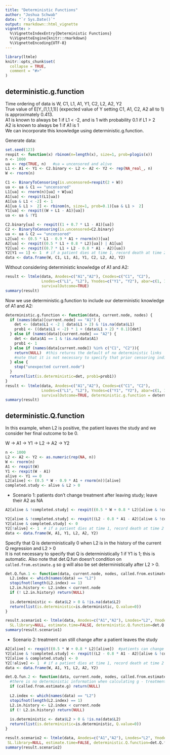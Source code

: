 ```yaml
---
title: "Deterministic Functions"
author: "Joshua Schwab"
date: "`r Sys.Date()`"
output: rmarkdown::html_vignette
vignette: >
  %\VignetteIndexEntry{Deterministic Functions}
  %\VignetteEngine{knitr::rmarkdown}
  %\VignetteEncoding{UTF-8}
---
```


```r
library(ltmle)
knitr::opts_chunk$set(
  collapse = TRUE,
  comment = "#>"
)
```

## deterministic.g.function 
Time ordering of data is W, C1, L1, A1, Y1, C2, L2, A2, Y2  
True value of E[Y_(1,1,1,1)] (expected value of Y setting C1, A1, C2, A2 all to 1) is approximately 0.413.  
A1 is known to always be 1 if L1 < -2, and is 1 with probability 0.1 if L1 > 2   
A2 is known to always be 1 if A1 is 1   
We can incorporate this knowledge using deterministic.g.function.  

Generate data:
``` r
set.seed(123)
rexpit <- function(x) rbinom(n=length(x), size=1, prob=plogis(x))
n <- 1000
ua <- rep(TRUE, n)   #ua = uncensored and alive
L1 <- A1 <- Y1 <- C2.binary <- L2 <- A2 <- Y2 <- rep(NA_real_, n)
W <- rnorm(n)

C1 <- BinaryToCensoring(is.uncensored=rexpit(2 + W))
ua <- ua & C1 == "uncensored"
L1[ua] <- rnorm(n)[ua] + W[ua]
A1[ua] <- rexpit(L1[ua])
A1[ua & L1 < -2] <- 1
A1[ua & L1 >  2] <- rbinom(n, size=1, prob=0.1)[ua & L1 >  2]
Y1[ua] <- rexpit((W + L1 - A1)[ua])
ua <- ua & !Y1

C2.binary[ua] <- rexpit((1 + 0.7 * L1 - A1)[ua])
C2 <- BinaryToCensoring(is.uncensored=C2.binary)
ua <- ua & C2 == "uncensored"
L2[ua] <- (0.5 * L1 - 0.9 * A1 + rnorm(n))[ua]
A2[ua] <- rexpit((0.5 * L1 + 0.8 * L2)[ua]) | A1[ua]
Y2[ua] <- rexpit((0.7 * L1 + L2 - 0.8 * A1 - A2)[ua])
Y2[Y1 == 1] <- 1  # if a patient dies at time 1, record death at time 2 as well
data <- data.frame(W, C1, L1, A1, Y1, C2, L2, A2, Y2)
```

Without considering deterministic knowledge of A1 and A2:
```r
result <- ltmle(data, Anodes=c("A1","A2"), Cnodes=c("C1", "C2"), 
                Lnodes=c("L1", "L2"), Ynodes=c("Y1", "Y2"), abar=c(1, 1), 
                survivalOutcome=TRUE)
summary(result) 
```

Now we use deterministic.g.function to include our deterministic knowledge of A1 and A2:
``` r
deterministic.g.function <- function(data, current.node, nodes) {
  if (names(data)[current.node] == "A1") {
    det <- (data$L1 < -2 | data$L1 > 2) & !is.na(data$L1)
    prob1 <- ((data$L1 < -2) * 1 + (data$L1 > 2) * 0.1)[det]
  } else if (names(data)[current.node] == "A2") {
    det <- data$A1 == 1 & !is.na(data$A1)
    prob1 <- 1
  } else if (names(data[current.node]) %in% c("C1", "C2")){
    return(NULL)  #this returns the default of no deterministic links 
    #note that it is not necessary to specify that prior censoring indicates future censoring
  } else {
    stop("unexpected current.node")
  }
  return(list(is.deterministic=det, prob1=prob1))  
}
result <- ltmle(data, Anodes=c("A1","A2"), Cnodes=c("C1", "C2"), 
                Lnodes=c("L1", "L2"), Ynodes=c("Y1", "Y2"), abar=c(1, 1), 
                survivalOutcome=TRUE, deterministic.g.function = deterministic.g.function)
summary(result) 
```
 
## deterministic.Q.function

In this example, when L2 is positive, the patient leaves the study and we consider her final outcome to be 0. 

W -> A1 -> Y1 -> L2 -> A2 -> Y2
```r
n <- 1000
L2 <- A2 <- Y2 <- as.numeric(rep(NA, n))
W <- rnorm(n)
A1 <- rexpit(W)
Y1 <- rexpit(W - A1)
alive <- Y1 == 0
L2[alive] <- (0.5 * W - 0.9 * A1 + rnorm(n))[alive]
completed.study <- alive & L2 > 0
```

* Scenario 1: patients don't change treatment after leaving study; leave their A2 as NA
```r
A2[alive & !completed.study] <- rexpit((0.5 * W + 0.8 * L2)[alive & !completed.study])

Y2[alive & !completed.study] <- rexpit((L2 - 0.8 * A1 - A2)[alive & !completed.study])
Y2[alive & completed.study] <- 0
Y2[!alive] <- 1  # if a patient dies at time 1, record death at time 2 as well
data <- data.frame(W, A1, Y1, L2, A2, Y2)
```

Specify that Q is deterministically 0 when L2 is in the history of the current Q regression and L2 > 0  
It is not necessary to specify that Q is deterministically 1 if Y1 is 1; this is automatic.
Also note that det.Q.fun doesn't condition on `called.from.estimate.g` so g will also be set       deterministically after L2 > 0.   

```r
det.Q.fun.1 <- function(data, current.node, nodes, called.from.estimate.g) {
  L2.index <- which(names(data) == "L2")
  stopifnot(length(L2.index) == 1)
  L2.in.history <- L2.index < current.node
  if (! L2.in.history) return(NULL)
  
  is.deterministic <- data$L2 > 0 & !is.na(data$L2)
  return(list(is.deterministic=is.deterministic, Q.value=0))
}

result.scenario1 <- ltmle(data, Anodes=c("A1","A2"), Lnodes="L2", Ynodes=c("Y1", "Y2"), abar=c(1, 1), 
  SL.library=NULL, estimate.time=FALSE, deterministic.Q.function=det.Q.fun.1, survivalOutcome=TRUE)
summary(result.scenario1)
```

* Scenario 2: treatment can still change after a patient leaves the study
```r
A2[alive] <- rexpit((0.5 * W + 0.8 * L2)[alive])  #patients can change treatment after leaving study
Y2[alive & !completed.study] <- rexpit((L2 - 0.8 * A1 - A2)[alive & !completed.study])
Y2[alive & completed.study] <- 0
Y2[!alive] <- 1  # if a patient dies at time 1, record death at time 2 as well
data <- data.frame(W, A1, Y1, L2, A2, Y2)

det.Q.fun.2 <- function(data, current.node, nodes, called.from.estimate.g) {
  #there is no deterministic information when calculating g - treatment may still change
  if (called.from.estimate.g) return(NULL)  
  
  L2.index <- which(names(data) == "L2")
  stopifnot(length(L2.index) == 1)
  L2.in.history <- L2.index < current.node
  if (! L2.in.history) return(NULL)
  
  is.deterministic <- data$L2 > 0 & !is.na(data$L2)
  return(list(is.deterministic=is.deterministic, Q.value=0))
}

result.scenario2 <- ltmle(data, Anodes=c("A1","A2"), Lnodes="L2", Ynodes=c("Y1", "Y2"), abar=c(1, 1), 
 SL.library=NULL, estimate.time=FALSE, deterministic.Q.function=det.Q.fun.2, survivalOutcome=TRUE)
summary(result.scenario2)
```

